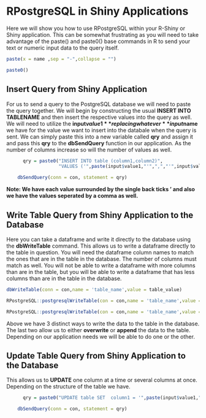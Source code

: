# RPostgreSQL in Shiny Applications

Here we will show you how to use RPostgreSQL within your R-Shiny or Shiny application. This can be somewhat frustrating as you will need to take advantage of the paste() and paste0() base commands in R to send your text or numeric input data to the query itself.

```r
paste(x = name ,sep = "-",collapse = "")

paste0()
```

## Insert Query from Shiny Application

For us to send a query to the PostgreSQL database we will need to paste the query together. We will begin by constructing the usual **INSERT INTO TABLENAME** and then insert the respective values into the query as well. We will need to utilize the **input$value1** replacing whatever **input$name** we have for the value we want to insert into the databale when the query is sent. We can simply paste this into a new variable called **qry** and assign it and pass this **qry** to the **dbSendQuery** function in our application. As the number of columns increase so will the number of values as well.

```r
      qry = paste0("INSERT INTO table (column1,column2)",
                   "VALUES ('",paste(input$value1,"'",",","'",input$value2,"')"))

    dbSendQuery(conn = con, statement = qry)
```


**Note: We have each value surrounded by the single back ticks ’ and also we have the values seperated by a comma as well.**


## Write Table Query from Shiny Application to the Database

Here you can take a dataframe and write it directly to the database using the **dbWriteTable** command. This allows us to write a dataframe directly to the table in question. You will need the dataframe column names to match the ones that are in the table in the database. The number of columns must match as well. You will not be able to write a dataframe with more columns than are in the table, but you will be able to write a dataframe that has less columns than are in the table in the database.

```r
dbWriteTable(conn = con,name = 'table_name',value = table_value)

RPostgreSQL::postgresqlWriteTable(con = con,name = 'table_name',value = table_value,overwrite = TRUE)

RPostgreSQL::postgresqlWriteTable(con = con,name = 'table_name',value = table_value,append = TRUE)
```


Above we have 3 distinct ways to write the data to the table in the database. The last two allow us to either **overwrite** or **append** the data to the table. Depending on our application needs we will be able to do one or the other.


## Update Table Query from Shiny Application to the Database

This allows us to **UPDATE** one column at a time or several columns at once. Depending on the structure of the table we have. 

```r
      qry = paste0("UPDATE table SET  column1 = '",paste(input$value1,"')"))

    dbSendQuery(conn = con, statement = qry)
```